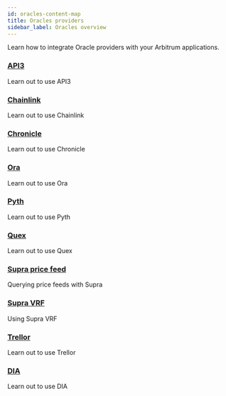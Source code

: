 ```yaml
---
id: oracles-content-map
title: Oracles providers
sidebar_label: Oracles overview
---
```


Learn how to integrate Oracle providers with your Arbitrum applications.

<div
  style={{
    display: 'grid',
    gridTemplateColumns: 'repeat(auto-fit, minmax(300px, 1fr))',
    gap: '20px',
  }}
>
  <div style={{ border: '1px solid #e0e0e0', borderRadius: '8px', padding: '16px', backgroundColor: '#fafafa' }}>
    <h3 style={{ margin: '0 0 8px 0', fontSize: '18px', fontWeight: '600' }}>
      <a href="/for-devs/oracles/api3/" style={{ textDecoration: 'none', color: 'inherit' }}>API3</a>
    </h3>
    <p style={{ margin: '0', color: '#666', fontSize: '14px' }}>Learn out to use API3</p>
  </div>
  <div style={{ border: '1px solid #e0e0e0', borderRadius: '8px', padding: '16px', backgroundColor: '#fafafa' }}>
    <h3 style={{ margin: '0 0 8px 0', fontSize: '18px', fontWeight: '600' }}>
      <a href="/for-devs/oracles/chainlink/" style={{ textDecoration: 'none', color: 'inherit' }}>Chainlink</a>
    </h3>
    <p style={{ margin: '0', color: '#666', fontSize: '14px' }}>Learn out to use Chainlink</p>
  </div>
  <div style={{ border: '1px solid #e0e0e0', borderRadius: '8px', padding: '16px', backgroundColor: '#fafafa' }}>
    <h3 style={{ margin: '0 0 8px 0', fontSize: '18px', fontWeight: '600' }}>
      <a href="/for-devs/oracles/chronicle/" style={{ textDecoration: 'none', color: 'inherit' }}>Chronicle</a>
    </h3>
    <p style={{ margin: '0', color: '#666', fontSize: '14px' }}>Learn out to use Chronicle</p>
  </div>
  <div style={{ border: '1px solid #e0e0e0', borderRadius: '8px', padding: '16px', backgroundColor: '#fafafa' }}>
    <h3 style={{ margin: '0 0 8px 0', fontSize: '18px', fontWeight: '600' }}>
      <a href="/for-devs/oracles/ora/" style={{ textDecoration: 'none', color: 'inherit' }}>Ora</a>
    </h3>
    <p style={{ margin: '0', color: '#666', fontSize: '14px' }}>Learn out to use Ora</p>
  </div>
  <div style={{ border: '1px solid #e0e0e0', borderRadius: '8px', padding: '16px', backgroundColor: '#fafafa' }}>
    <h3 style={{ margin: '0 0 8px 0', fontSize: '18px', fontWeight: '600' }}>
      <a href="/for-devs/oracles/pyth/" style={{ textDecoration: 'none', color: 'inherit' }}>Pyth</a>
    </h3>
    <p style={{ margin: '0', color: '#666', fontSize: '14px' }}>Learn out to use Pyth</p>
  </div>
  <div style={{ border: '1px solid #e0e0e0', borderRadius: '8px', padding: '16px', backgroundColor: '#fafafa' }}>
    <h3 style={{ margin: '0 0 8px 0', fontSize: '18px', fontWeight: '600' }}>
      <a href="/for-devs/oracles/quex/" style={{ textDecoration: 'none', color: 'inherit' }}>Quex</a>
    </h3>
    <p style={{ margin: '0', color: '#666', fontSize: '14px' }}>Learn out to use Quex</p>
  </div>
  <div style={{ border: '1px solid #e0e0e0', borderRadius: '8px', padding: '16px', backgroundColor: '#fafafa' }}>
    <h3 style={{ margin: '0 0 8px 0', fontSize: '18px', fontWeight: '600' }}>
      <a href="/for-devs/oracles/supra/use-supras-price-feed-oracle" style={{ textDecoration: 'none', color: 'inherit' }}>Supra price feed</a>
    </h3>
    <p style={{ margin: '0', color: '#666', fontSize: '14px' }}>Querying price feeds with Supra</p>
  </div>
  <div style={{ border: '1px solid #e0e0e0', borderRadius: '8px', padding: '16px', backgroundColor: '#fafafa' }}>
    <h3 style={{ margin: '0 0 8px 0', fontSize: '18px', fontWeight: '600' }}>
      <a href="/for-devs/oracles/supra/use-supras-vrf" style={{ textDecoration: 'none', color: 'inherit' }}>Supra VRF</a>
    </h3>
    <p style={{ margin: '0', color: '#666', fontSize: '14px' }}>Using Supra VRF</p>
  </div>
  <div style={{ border: '1px solid #e0e0e0', borderRadius: '8px', padding: '16px', backgroundColor: '#fafafa' }}>
    <h3 style={{ margin: '0 0 8px 0', fontSize: '18px', fontWeight: '600' }}>
      <a href="/for-devs/oracles/trellor/" style={{ textDecoration: 'none', color: 'inherit' }}>Trellor</a>
    </h3>
    <p style={{ margin: '0', color: '#666', fontSize: '14px' }}>Learn out to use Trellor</p>
  </div>
  <div style={{ border: '1px solid #e0e0e0', borderRadius: '8px', padding: '16px', backgroundColor: '#fafafa' }}>
    <h3 style={{ margin: '0 0 8px 0', fontSize: '18px', fontWeight: '600' }}>
      <a href="/for-devs/oracles/dia/" style={{ textDecoration: 'none', color: 'inherit' }}>DIA</a>
    </h3>
    <p style={{ margin: '0', color: '#666', fontSize: '14px' }}>Learn out to use DIA</p>
  </div>
</div>
